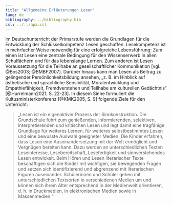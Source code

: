 ```yaml
---
title: "Allgemeine Erläuterungen Lesen"
lang: de
bibliography: ../bibliography.bib
csl: ../../apa.csl
---
```


Im Deutschunterricht der Primarstufe werden die Grundlagen für die Entwicklung der Schlüsselkompetenz Lesen geschaffen. Lesekompetenz ist in mehrfacher Weise notwendig für eine erfolgreiche Lebensführung: Zum einen ist Lesen eine zentrale Bedingung für den Wissenserwerb in allen Schulfächern und für das lebenslange Lernen. Zum anderen ist Lesen Voraussetzung für die Teilhabe an gesellschaftlicher Kommunikation [vgl.  @Bos2003; @BMBF2007]. Darüber hinaus kann man Lesen als Beitrag zu gelingender Persönlichkeitsbildung ansehen, „z. B. im Hinblick auf ästhetische und sprachliche Sensibilität, Moralentwicklung und Empathiefähigkeit, Fremdverstehen und Teilhabe am kulturellen Gedächtnis“ [@Hurrelmann2021, S. 22-23]. In diesem Sinne formuliert die Kultusministerkonferenz [@KMK2005, S. 9] folgende Ziele für den Unterricht:

> „Lesen ist ein eigenaktiver Prozess der Sinnkonstruktion. Die Grundschule führt zum genießenden, informierenden, selektiven, interpretierenden und kritischen Lesen und legt damit eine tragfähige Grundlage für weiteres Lernen, für weiteres selbstbestimmtes Lesen und eine bewusste Auswahl geeigneter Medien. Die Kinder erfahren, dass Lesen eine Auseinandersetzung mit der Welt ermöglicht und Vergnügen bereiten kann. Dazu werden an unterschiedlichen Texten Leseinteresse, Lesebereitschaft, Lesefertigkeit und sinnverstehendes Lesen entwickelt. Beim Hören und Lesen literarischer Texte beschäftigen sich die Kinder mit wichtigen, sie bewegenden Fragen und setzen sich identifizierend und abgrenzend mit literarischen Figuren auseinander. Schülerinnen und Schüler gehen mit unterschiedlichen Textsorten in verschiedenen Medien um und können sich ihrem Alter entsprechend in der Medienwelt orientieren, d. h. in Druckmedien, in elektronischen Medien sowie in Massenmedien.“